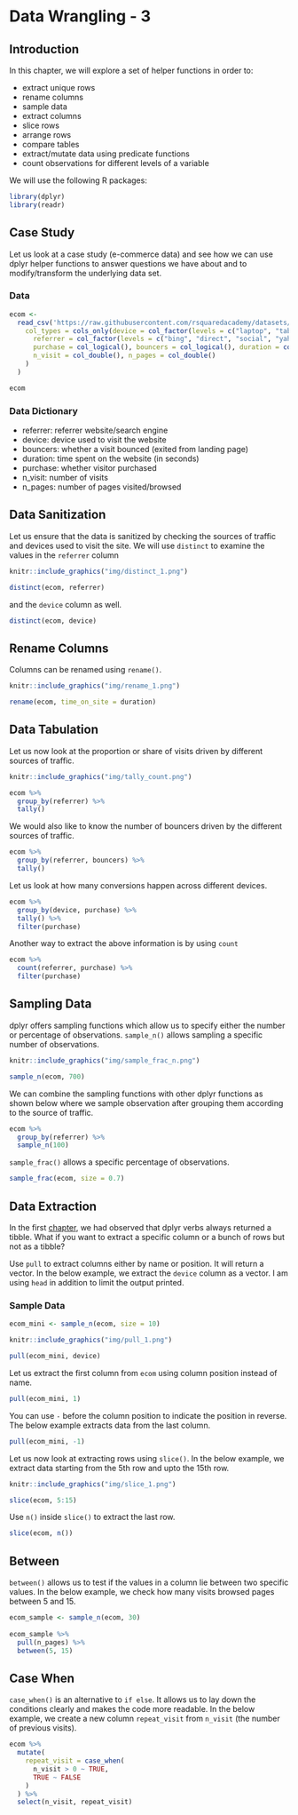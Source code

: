 # Data Wrangling - 3 {#dplyr3}

## Introduction

In this chapter, we will explore a set of helper functions in order to:

- extract unique rows 
- rename columns
- sample data
- extract columns
- slice rows
- arrange rows
- compare tables
- extract/mutate data using predicate functions
- count observations for different levels of a variable

We will use the following R packages:

```r
library(dplyr)
library(readr)
```

## Case Study

Let us look at a case study (e-commerce data) and see how we can use dplyr 
helper functions to answer questions we have about and to modify/transform the 
underlying data set. 

### Data

```r
ecom <- 
  read_csv('https://raw.githubusercontent.com/rsquaredacademy/datasets/master/web.csv',
    col_types = cols_only(device = col_factor(levels = c("laptop", "tablet", "mobile")),
      referrer = col_factor(levels = c("bing", "direct", "social", "yahoo", "google")),
      purchase = col_logical(), bouncers = col_logical(), duration = col_double(),
      n_visit = col_double(), n_pages = col_double()
    )
  )

ecom
```

### Data Dictionary

- referrer: referrer website/search engine
- device: device used to visit the website
- bouncers: whether a visit bounced (exited from landing page)
- duration: time spent on the website (in seconds)
- purchase: whether visitor purchased
- n_visit: number of visits
- n_pages: number of pages visited/browsed

## Data Sanitization

Let us ensure that the data is sanitized by checking the sources of traffic
and devices used to visit the site. We will use `distinct` to examine the
values in the `referrer` column

```r
knitr::include_graphics("img/distinct_1.png")
```

```r
distinct(ecom, referrer)
```

and the `device` column as well.

```r
distinct(ecom, device)
```

## Rename Columns

Columns can be renamed using `rename()`. 

```r
knitr::include_graphics("img/rename_1.png")
```

```r
rename(ecom, time_on_site = duration)
```

## Data Tabulation

Let us now look at the proportion or share of visits driven by different sources
of traffic. 

```r
knitr::include_graphics("img/tally_count.png")
```

```r
ecom %>%
  group_by(referrer) %>%
  tally()
```

We would also like to know the number of bouncers driven by the different 
sources of traffic.

```r
ecom %>%
  group_by(referrer, bouncers) %>%
  tally()
```

Let us look at how many conversions happen across different devices.

```r
ecom %>%
  group_by(device, purchase) %>%
  tally() %>%
  filter(purchase)
```

Another way to extract the above information is by using `count`

```r
ecom %>%
  count(referrer, purchase) %>%
  filter(purchase)
```

## Sampling Data

dplyr offers sampling functions which allow us to specify either the
number or percentage of observations. `sample_n()` allows sampling a specific
number of observations.  

```r
knitr::include_graphics("img/sample_frac_n.png")
```

```r
sample_n(ecom, 700)
```

We can combine the sampling functions with other dplyr functions as shown below 
where we sample observation after grouping them according to the source of 
traffic.

```r
ecom %>%
  group_by(referrer) %>%
  sample_n(100)
```

`sample_frac()` allows a specific percentage of observations.

```r
sample_frac(ecom, size = 0.7)
```

## Data Extraction

In the first [chapter](https://blog.aravindhebbali.com/2017/12/25/data-wrangling-with-dplyr-part-1/),
we had observed that dplyr verbs always returned a tibble. What if you want to
extract a specific column or a bunch of rows but not as a tibble? 

Use `pull` to extract columns either by name or position. It will return a 
vector. In the below example, we extract the `device` column as a vector. I am 
using `head` in addition to limit the output printed.

### Sample Data

```r
ecom_mini <- sample_n(ecom, size = 10)
```

```r
knitr::include_graphics("img/pull_1.png")
```

```r
pull(ecom_mini, device)
```

Let us extract the first column from `ecom` using column position instead of 
name.

```r
pull(ecom_mini, 1) 
```

You can use `-` before the column position to indicate the position in reverse.
The below example extracts data from the last column.

```r
pull(ecom_mini, -1) 
```

Let us now look at extracting rows using `slice()`. In the below example, we 
extract data starting from the 5th row and upto the 15th row.

```r
knitr::include_graphics("img/slice_1.png")
```

```r
slice(ecom, 5:15)
```

Use `n()` inside `slice()` to extract the last row.

```r
slice(ecom, n())
```

## Between

`between()` allows us to test if the values in a column lie between two specific
values. In the below example, we check how many visits browsed pages between 5 
and 15.

```r
ecom_sample <- sample_n(ecom, 30)
  
ecom_sample %>%
  pull(n_pages) %>%
  between(5, 15) 
```

## Case When

`case_when()` is an alternative to `if else`. It allows us to lay down the 
conditions clearly and makes the code more readable. In the below example, we
create a new column `repeat_visit` from `n_visit` (the number of previous visits).

```r
ecom %>%
  mutate(
    repeat_visit = case_when(
      n_visit > 0 ~ TRUE,
      TRUE ~ FALSE
    )
  ) %>%
  select(n_visit, repeat_visit) 
```